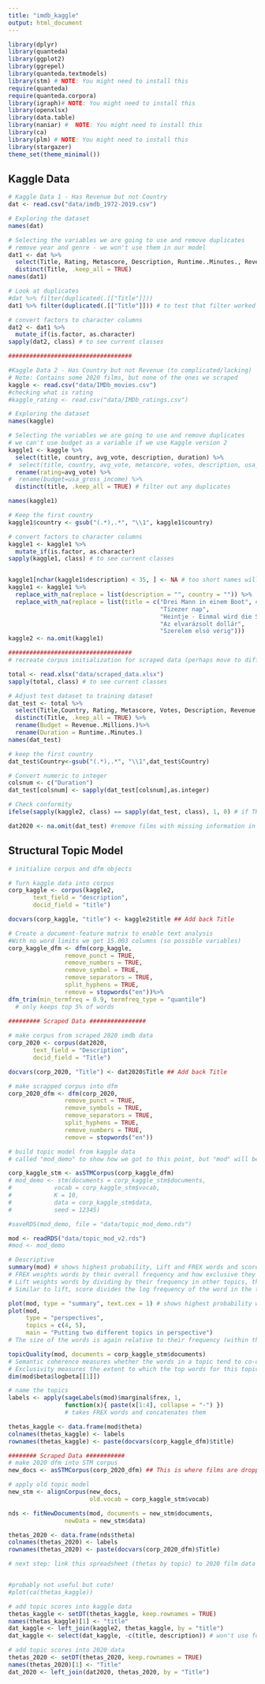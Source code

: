 ```yaml
---
title: "imdb_kaggle"
output: html_document
---
```



```r
library(dplyr)
library(quanteda)
library(ggplot2)
library(ggrepel)
library(quanteda.textmodels)
library(stm) # NOTE: You might need to install this
require(quanteda)
require(quanteda.corpora)
library(igraph)# NOTE: You might need to install this
library(openxlsx)
library(data.table)
library(naniar) #  NOTE: You might need to install this
library(ca)
library(plm) # NOTE: You might need to install this
library(stargazer)
theme_set(theme_minimal())
```

## Kaggle Data

```r
# Kaggle Data 1 - Has Revenue but not Country
dat <- read.csv("data/imdb_1972-2019.csv")

# Exploring the dataset
names(dat)

# Selecting the variables we are going to use and remove duplicates
# remove year and genre - we won't use them in our model
dat1 <- dat %>% 
  select(Title, Rating, Metascore, Description, Runtime..Minutes., Revenue..Millions.) %>% 
  distinct(Title, .keep_all = TRUE)
names(dat1)

# Look at duplicates 
#dat %>% filter(duplicated(.[["Title"]]))
dat1 %>% filter(duplicated(.[["Title"]])) # to test that filter worked

# convert factors to character columns  
dat2 <- dat1 %>%
  mutate_if(is.factor, as.character)
sapply(dat2, class) # to see current classes

###################################

#Kaggle Data 2 - Has Country but not Revenue (to complicated/lacking)
# Note: Contains some 2020 films, but none of the ones we scraped
kaggle <- read.csv("data/IMDb_movies.csv")
#checking what is rating
#kaggle_rating <- read.csv("data/IMDb_ratings.csv")

# Exploring the dataset
names(kaggle)

# Selecting the variables we are going to use and remove duplicates
# we can't use budget as a variable if we use Kaggle version 2
kaggle1 <- kaggle %>%
  select(title, country, avg_vote, description, duration) %>% 
#  select(title, country, avg_vote, metascore, votes, description, usa_gross_income, duration) %>% 
  rename(rating=avg_vote) %>%
#  rename(budget=usa_gross_income) %>%
  distinct(title, .keep_all = TRUE) # filter out any duplicates

names(kaggle1)

# Keep the first country
kaggle1$country <- gsub("(.*),.*", "\\1", kaggle1$country)

# convert factors to character columns  
kaggle1 <- kaggle1 %>%
  mutate_if(is.factor, as.character)
sapply(kaggle1, class) # to see current classes


kaggle1[nchar(kaggle1$description) < 35, ] <- NA # too short names will be removed in STM conversion
kaggle1 <- kaggle1 %>%
  replace_with_na(replace = list(description = "", country = "")) %>%
  replace_with_na(replace = list(title = c("Drei Mann in einem Boot", # as will films w/ non-eng descrip
                                           "Tízezer nap",
                                           "Heintje - Einmal wird die Sonne wieder scheinen",
                                           "Az elvarázsolt dollár",
                                           "Szerelem elsö vérig")))
kaggle2 <- na.omit(kaggle1)

###################################
# recreate corpus initialization for scraped data (perhaps move to different script later)

total <- read.xlsx("data/scraped_data.xlsx")
sapply(total, class) # to see current classes

# Adjust test dataset to training dataset
dat_test <- total %>% 
  select(Title,Country, Rating, Metascore, Votes, Description, Revenue..Millions.,Runtime..Minutes.) %>% 
  distinct(Title, .keep_all = TRUE) %>% 
  rename(Budget = Revenue..Millions.)%>% 
  rename(Duration = Runtime..Minutes.)
names(dat_test)

# keep the first country
dat_test$Country<-gsub("(.*),.*", "\\1",dat_test$Country)

# Convert numeric to integer 
colsnum <- c("Duration")
dat_test[colsnum] <- sapply(dat_test[colsnum],as.integer)

# Check conformity 
ifelse(sapply(kaggle2, class) == sapply(dat_test, class), 1, 0) # if TRUE, return 1; if FALSE, return 0

dat2020 <- na.omit(dat_test) #remove films with missing information in either columns
```

## Structural Topic Model


```r
# initialize corpus and dfm objects

# Turn kaggle data into corpus
corp_kaggle <- corpus(kaggle2, 
       text_field = "description",
       docid_field = "title")

docvars(corp_kaggle, "title") <- kaggle2$title ## Add back Title

# Create a document-feature matrix to enable text analysis
#With no word limits we get 15.003 columns (so possible variables)
corp_kaggle_dfm <- dfm(corp_kaggle, 
                remove_punct = TRUE, 
                remove_numbers = TRUE,
                remove_symbol = TRUE, 
                remove_separators = TRUE,
                split_hyphens = TRUE,
                remove = stopwords("en"))%>%
dfm_trim(min_termfreq = 0.9, termfreq_type = "quantile")
  # only keeps top 5% of words

######### Scraped Data ################
  
# make corpus from scraped 2020 imdb data
corp_2020 <- corpus(dat2020, 
       text_field = "Description",
       docid_field = "Title")

docvars(corp_2020, "Title") <- dat2020$Title ## Add back Title

# make scrapped corpus into dfm 
corp_2020_dfm <- dfm(corp_2020,
                remove_punct = TRUE,
                remove_symbols = TRUE,
                remove_separators = TRUE,
                split_hyphens = TRUE,
                remove_numbers = TRUE,   
                remove = stopwords("en")) 

```

```r
# build topic model from kaggle data
# called "mod_demo" to show how we got to this point, but "mod" will be used from here on

corp_kaggle_stm <- asSTMCorpus(corp_kaggle_dfm)
# mod_demo <- stm(documents = corp_kaggle_stm$documents, 
#            vocab = corp_kaggle_stm$vocab,
#            K = 10, 
#            data = corp_kaggle_stm$data,
#            seed = 12345)

#saveRDS(mod_demo, file = "data/topic_mod_demo.rds")
```

```r
mod <- readRDS("data/topic_mod_v2.rds") 
#mod <- mod_demo

# Descriptive 
summary(mod) # shows highest probability, Lift and FREX words and score
# FREX weights words by their overall frequency and how exclusive they are to the topic.
# Lift weights words by dividing by their frequency in other topics, therefore giving higher weight to words that appear less frequently in other topics.
# Similar to lift, score divides the log frequency of the word in the topic by the log frequency of the word in other topics.

plot(mod, type = "summary", text.cex = 1) # shows highest probability words in each topic
plot(mod,
     type = "perspectives",
     topics = c(4, 5),
     main = "Putting two different topics in perspective")
# The size of the words is again relative to their frequency (within the combination of the two topics). The x-axis shows the dregree that specific words align with Topic 4 or Topic 5. 

topicQuality(mod, documents = corp_kaggle_stm$documents)
# Semantic coherence measures whether the words in a topic tend to co-occur together.
# Exclusivity measures the extent to which the top words for this topic are do not appear as top words in other topics -- i.e., the extent to which its top words are 'exclusive.'
dim(mod$beta$logbeta[[1]])

# name the topics
labels <- apply(sageLabels(mod)$marginal$frex, 1, 
                function(x){ paste(x[1:4], collapse = "-") })
                # takes FREX words and concatenates them 

thetas_kaggle <- data.frame(mod$theta)
colnames(thetas_kaggle) <- labels
rownames(thetas_kaggle) <- paste(docvars(corp_kaggle_dfm)$title)
```

```r
######## Scraped Data ###########
# make 2020 dfm into STM corpus
new_docs <- asSTMCorpus(corp_2020_dfm) ## This is where films are dropped if na.omit not run (above)

# apply old topic model
new_stm <- alignCorpus(new_docs,
                       old.vocab = corp_kaggle_stm$vocab)

nds <- fitNewDocuments(mod, documents = new_stm$documents,
                newData = new_stm$data)

thetas_2020 <- data.frame(nds$theta)
colnames(thetas_2020) <- labels
rownames(thetas_2020) <- paste(docvars(corp_2020_dfm)$Title)

# next step: link this spreadsheet (thetas by topic) to 2020 film data to create model


#probably not useful but cute!
#plot(ca(thetas_kaggle))

```

```r
# add topic scores into kaggle data
thetas_kaggle <- setDT(thetas_kaggle, keep.rownames = TRUE)
names(thetas_kaggle)[1] <- "title" 
dat_kaggle <- left_join(kaggle2, thetas_kaggle, by = "title")
dat_kaggle <- select(dat_kaggle, -c(title, description)) # won't use for model

# add topic scores into 2020 data
thetas_2020 <- setDT(thetas_2020, keep.rownames = TRUE)
names(thetas_2020)[1] <- "Title" 
dat_2020 <- left_join(dat2020, thetas_2020, by = "Title")
```

